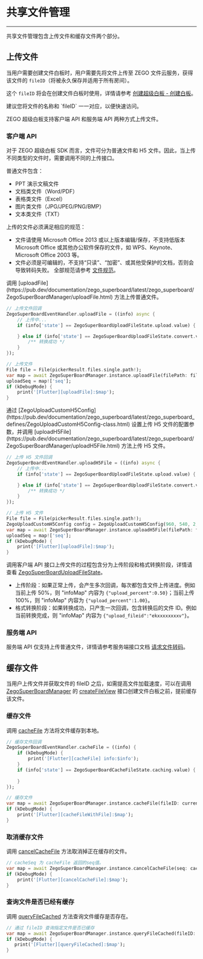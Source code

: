 # 共享文件管理

- - -

共享文件管理包含上传文件和缓存文件两个部分。

## 上传文件

当用户需要创建文件白板时，用户需要先将文件上传至 ZEGO 文件云服务，获得该文件的 `fileID`（将被永久保存并适用于所有房间）。

这个 `fileID` 将会在创建文件白板时使用，详情请参考 [创建超级白板 - 创建白板](../Quick%20Start/create%20white%20board.mdx)。

<Note title="说明">
建议您将文件的名称和 `fileID` 一一对应，以便快速访问。
</Note>

ZEGO 超级白板支持客户端 API 和服务端 API 两种方式上传文件。

### 客户端 API

对于 ZEGO 超级白板 SDK 而言，文件可分为普通文件和 H5 文件。因此，当上传不同类型的文件时，需要调用不同的上传接口。

普通文件包含：

- PPT 演示文稿文件
- 文档类文件（Word/PDF）
- 表格类文件（Excel）
- 图片类文件（JPG/JPEG/PNG/BMP）
- 文本类文件（TXT）

<Warning title="注意">
上传的文件必须满足相应的规范：

- 文件请使用 Microsoft Office 2013 或以上版本编辑/保存，不支持低版本 Microsoft Office 或其他办公软件保存的文件，如 WPS、Keynote、Microsoft Office 2003 等。
- 文件必须是可编辑的，不支持“只读”、“加密”、或其他受保护的文档，否则会导致转码失败。
全部规范请参考 [文件规范](../Product%20Desc/Use%20restrictions/fileRule.mdx)。

</Warning>

<Tabs>
<Tab title="上传普通文件">
调用 [uploadFile](https://pub.dev/documentation/zego_superboard/latest/zego_superboard/ZegoSuperBoardManager/uploadFile.html) 方法上传普通文件。

```dart
// 上传文件回调 
ZegoSuperBoardEventHandler.uploadFile = ((info) async { 
    // 上传中... 
    if (info['state'] == ZegoSuperBoardUploadFileState.upload.value) { 

    } else if (info['state'] == ZegoSuperBoardUploadFileState.convert.value) { 
        /** 转换成功 */ 
    } 
}); 

// 上传文件 
File file = File(pickerResult.files.single.path!); 
var map = await ZegoSuperBoardManager.instance.uploadFile(filePath: file.path, renderType: ZegoSuperBoardRenderType.VectorAndIMG); 
uploadSeq = map!['seq']; 
if (kDebugMode) { 
    print('[Flutter][uploadFile]:$map'); 
} 
```
</Tab>
<Tab title=" 上传 H5 文件">
通过 [ZegoUploadCustomH5Config](https://pub.dev/documentation/zego_superboard/latest/zego_superboard_defines/ZegoUploadCustomH5Config-class.html) 设置上传 H5 文件的配置参数，并调用 [uploadH5File](https://pub.dev/documentation/zego_superboard/latest/zego_superboard/ZegoSuperBoardManager/uploadH5File.html) 方法上传 H5 文件。

```dart
// 上传 H5 文件回调 
ZegoSuperBoardEventHandler.uploadH5File = ((info) async { 
    // 上传中... 
    if (info['state'] == ZegoSuperBoardUploadFileState.upload.value) { 

    } else if (info['state'] == ZegoSuperBoardUploadFileState.convert.value) { 
        /** 转换成功 */ 
    } 
}); 

// 上传 H5 文件 
File file = File(pickerResult.files.single.path!); 
ZegoUploadCustomH5Config config = ZegoUploadCustomH5Config(960, 540, 2, ['thumbnails/1.jpg', 'thumbnails/2.jpg']); 
var map = await ZegoSuperBoardManager.instance.uploadH5File(filePath: file.path, config: config); 
uploadSeq = map!['seq']; 
if (kDebugMode) { 
    print('[Flutter][uploadFile]:$map'); 
} 
```
</Tab>
</Tabs>

调用客户端 API 接口上传文件的过程包含分为上传阶段和格式转换阶段，详情请查看 [ZegoSuperBoardUploadFileState](https://pub.dev/documentation/zego_superboard/latest/zego_superboard_defines/ZegoSuperBoardUploadFileState.html)。

- 上传阶段：如果正常上传，会产生多次回调，每次都包含文件上传进度。例如当前上传 50%，则 "infoMap" 内容为 `{"upload_percent":0.50}`；当前上传 100%，则 "infoMap" 内容为 `{"upload_percent":1.00}`。
- 格式转换阶段：如果转换成功，只产生一次回调，包含转换后的文件 ID。例如当前转换完成，则 "infoMap" 内容为 `{"upload_fileid":"ekxxxxxxxxv"}`。

### 服务端 API

服务端 API 仅支持上传普通文件，详情请参考服务端接口文档 [请求文件转码](/super-board-server/cvt-doc)。

## 缓存文件

当用户上传文件并获取文件的 fileID 之后，如需提高文件加载速度，可以在调用 [ZegoSuperBoardManager](https://pub.dev/documentation/zego_superboard/latest/zego_superboard/ZegoSuperBoardManager-class.html) 的 [createFileView](https://pub.dev/documentation/zego_superboard/latest/zego_superboard/ZegoSuperBoardManager/createFileView.html) 接口创建文件白板之前，提前缓存该文件。

### 缓存文件

调用 [cacheFile](https://pub.dev/documentation/zego_superboard/latest/zego_superboard/ZegoSuperBoardManager/cacheFile.html) 方法将文件缓存到本地。

``` dart
// 缓存文件回调 
ZegoSuperBoardEventHandler.cacheFile = ((info) { 
    if (kDebugMode) { 
        print('[Flutter][cacheFile] info:$info'); 
    } 
    if (info['state'] == ZegoSuperBoardCacheFileState.caching.value) {
    
    } 
}); 

// 缓存文件 
var map = await ZegoSuperBoardManager.instance.cacheFile(fileID: currentfileID); 
if (kDebugMode) { 
    print('[Flutter][cacheFileWithFile]:$map'); 
} 
```

### 取消缓存文件

调用 [cancelCacheFile](https://pub.dev/documentation/zego_superboard/latest/zego_superboard/ZegoSuperBoardManager/cancelCacheFile.html) 方法取消掉正在缓存的文件。

```dart
// cacheSeq 为 cacheFile 返回的seq值。
var map = await ZegoSuperBoardManager.instance.cancelCacheFile(seq: cacheSeq);
if (kDebugMode) {
    print('[Flutter][cancelCacheFile]:$map');
}
```

### 查询文件是否已经有缓存

调用 [queryFileCached](https://pub.dev/documentation/zego_superboard/latest/zego_superboard/ZegoSuperBoardManager/queryFileCached.html) 方法查询文件缓存是否存在。

```dart
// 通过 fileID 查询指定文件是否已缓存
var map = await ZegoSuperBoardManager.instance.queryFileCached(fileID: currentfileID);
if (kDebugMode) {
   print('[Flutter][queryFileCached]:$map');
}
```
